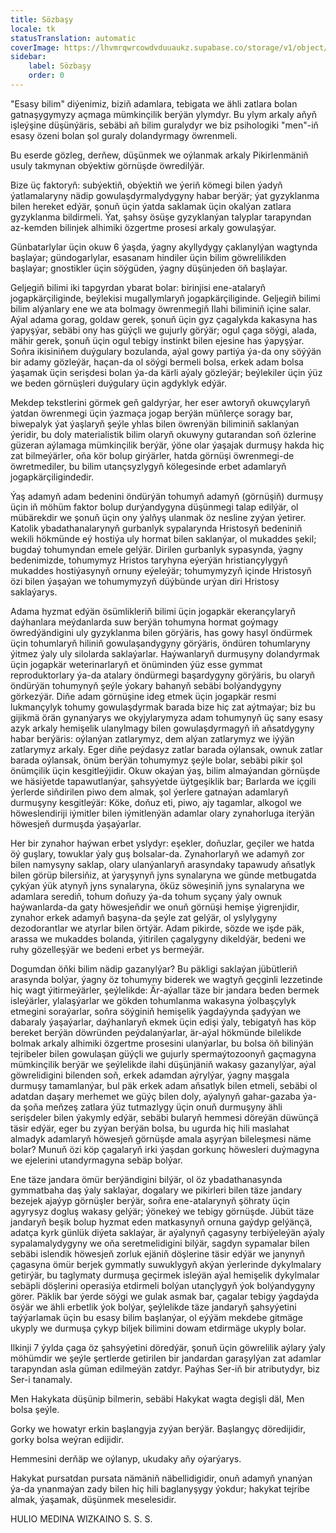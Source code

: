 ```yaml
---
title: Sözbaşy
locale: tk
statusTranslation: automatic
coverImage: https://lhvmrqwrcowdvduuaukz.supabase.co/storage/v1/object/public/strapi-uploads/small_cover-educacion-fundamental.webp-2d51a7828a2b1309555be27f7e2a61a0.webp
sidebar:
    label: Sözbaşy
    order: 0
---
```

"Esasy bilim" diýenimiz, biziň adamlara, tebigata we ähli zatlara bolan gatnaşygymyzy açmaga mümkinçilik berýän ylymdyr. Bu ylym arkaly aňyň işleýşine düşünýäris, sebäbi aň bilim guralydyr we biz psihologiki "men"-iň esasy özeni bolan şol guraly dolandyrmagy öwrenmeli.

Bu eserde gözleg, derňew, düşünmek we oýlanmak arkaly Pikirlenmäniň usuly takmynan obýektiw görnüşde öwredilýär.

Bize üç faktoryň: subýektiň, obýektiň we ýeriň kömegi bilen ýadyň ýatlamalaryny nädip gowulaşdyrmalydygyny habar berýär; ýat gyzyklanma bilen hereket edýär, şonuň üçin ýatda saklamak üçin okalýan zatlara gyzyklanma bildirmeli. Ýat, şahsy ösüşe gyzyklanýan talyplar tarapyndan az-kemden bilinjek alhimiki özgertme prosesi arkaly gowulaşýar.

Günbatarlylar üçin okuw 6 ýaşda, ýagny akyllydygy çaklanylýan wagtynda başlaýar; gündogarlylar, esasanam hindiler üçin bilim göwrelilikden başlaýar; gnostikler üçin söýgüden, ýagny düşünjeden öň başlaýar.

Geljegiň bilimi iki tapgyrdan ybarat bolar: birinjisi ene-atalaryň jogapkärçiliginde, beýlekisi mugallymlaryň jogapkärçiliginde. Geljegiň bilimi bilim alýanlary ene we ata bolmagy öwrenmegiň Ilahi biliminiň içine salar. Aýal adama gorag, goldaw gerek, şonuň üçin gyz çagalykda kakasyna has ýapyşýar, sebäbi ony has güýçli we gujurly görýär; ogul çaga söýgi, alada, mähir gerek, şonuň üçin ogul tebigy instinkt bilen ejesine has ýapyşýar. Soňra ikisiniňem duýgulary bozulanda, aýal gowy partiýa ýa-da ony söýýän bir adamy gözleýär, haçan-da ol söýgi bermeli bolsa, erkek adam bolsa ýaşamak üçin serişdesi bolan ýa-da kärli aýaly gözleýär; beýlekiler üçin ýüz we beden görnüşleri duýgulary üçin agdyklyk edýär.

Mekdep tekstlerini görmek geň galdyrýar, her eser awtoryň okuwçylaryň ýatdan öwrenmegi üçin ýazmaça jogap berýän müňlerçe soragy bar, biwepalyk ýat ýaşlaryň şeýle yhlas bilen öwrenýän biliminiň saklanýan ýeridir, bu doly materialistik bilim olaryň okuwyny gutarandan soň özlerine güzeran aýlamaga mümkinçilik berýär, ýöne olar ýaşajak durmuşy hakda hiç zat bilmeýärler, oňa kör bolup girýärler, hatda görnüşi öwrenmegi-de öwretmediler, bu bilim utançsyzlygyň kölegesinde erbet adamlaryň jogapkärçiligindedir.

Ýaş adamyň adam bedenini öndürýän tohumyň adamyň (görnüşiň) durmuşy üçin iň möhüm faktor bolup durýandygyna düşünmegi talap edilýär, ol mübärekdir we şonuň üçin ony ýalňyş ulanmak öz nesline zyýan ýetirer. Katolik ybadathanalarynyň gurbanlyk sypalarynda Hristosyň bedeniniň wekili hökmünde eý hostiýa uly hormat bilen saklanýar, ol mukaddes şekil; bugdaý tohumyndan emele gelýär. Dirilen gurbanlyk sypasynda, ýagny bedenimizde, tohumymyz Hristos taryhyna eýerýän hristiançylygyň mukaddes hostiýasynyň ornuny eýeleýär; tohumymyzyň içinde Hristosyň özi bilen ýaşaýan we tohumymyzyň düýbünde urýan diri Hristosy saklaýarys.

Adama hyzmat edýän ösümlikleriň bilimi üçin jogapkär ekerançylaryň daýhanlara meýdanlarda suw berýän tohumyna hormat goýmagy öwredýändigini uly gyzyklanma bilen görýäris, has gowy hasyl öndürmek üçin tohumlaryň hiliniň gowulaşandygyny görýäris, öndüren tohumlaryny ýitmez ýaly uly silolarda saklaýarlar. Haýwanlaryň durmuşyny dolandyrmak üçin jogapkär weterinarlaryň et önüminden ýüz esse gymmat reproduktorlary ýa-da atalary öndürmegi başardygyny görýäris, bu olaryň öndürýän tohumynyň şeýle ýokary bahanyň sebäbi bolýandygyny görkezýär. Diňe adam görnüşine ideg etmek üçin jogapkär resmi lukmançylyk tohumy gowulaşdyrmak barada bize hiç zat aýtmaýar; biz bu gijikmä örän gynanýarys we okyjylarymyza adam tohumynyň üç sany esasy azyk arkaly hemişelik ulanylmagy bilen gowulaşdyrmagyň iň aňsatdygyny habar berýäris: oýlanýan zatlarymyz, dem alýan zatlarymyz we iýýän zatlarymyz arkaly. Eger diňe peýdasyz zatlar barada oýlansak, ownuk zatlar barada oýlansak, önüm berýän tohumymyz şeýle bolar, sebäbi pikir şol önümçilik üçin kesgitleýjidir. Okuw okaýan ýaş, bilim almaýandan görnüşde we häsiýetde tapawutlanýar, şahsyýetde üýtgeşiklik bar; Barlarda we içgili ýerlerde siňdirilen piwo dem almak, şol ýerlere gatnaýan adamlaryň durmuşyny kesgitleýär: Köke, doňuz eti, piwo, ajy tagamlar, alkogol we höweslendiriji iýmitler bilen iýmitlenýän adamlar olary zynahorluga iterýän höwesjeň durmuşda ýaşaýarlar.

Her bir zynahor haýwan erbet yslydyr: eşekler, doňuzlar, geçiler we hatda öý guşlary, towuklar ýaly guş bolsalar-da. Zynahorlaryň we adamyň zor bilen namysyny saklap, olary ulanýanlaryň arasyndaky tapawudy aňsatlyk bilen görüp bilersiňiz, at ýaryşynyň jyns synalaryna we günde metbugatda çykýan ýük atynyň jyns synalaryna, öküz söweşiniň jyns synalaryna we adamlara serediň, tohum doňuzy ýa-da tohum syçany ýaly ownuk haýwanlarda-da gaty höwesjeňdir we onuň görnüşi hemişe ýigrenjidir, zynahor erkek adamyň başyna-da şeýle zat gelýär, ol yslylygyny dezodorantlar we atyrlar bilen örtýär. Adam pikirde, sözde we işde päk, arassa we mukaddes bolanda, ýitirilen çagalygyny dikeldýär, bedeni we ruhy gözelleşýär we bedeni erbet ys bermeýär.

Dogumdan öňki bilim nädip gazanylýar? Bu päkligi saklaýan jübütleriň arasynda bolýar, ýagny öz tohumyny biderek we wagtyň geçginli lezzetinde hiç wagt ýitirmeýärler, şeýlelikde: Är-aýallar täze bir jandara beden bermek isleýärler, ylalaşýarlar we gökden tohumlanma wakasyna ýolbaşçylyk etmegini soraýarlar, soňra söýginiň hemişelik ýagdaýynda şadyýan we dabaraly ýaşaýarlar, daýhanlaryň ekmek üçin edişi ýaly, tebigatyň has köp bereket berýän döwründen peýdalanýarlar, är-aýal hökmünde bilelikde bolmak arkaly alhimiki özgertme prosesini ulanýarlar, bu bolsa öň bilinýän tejribeler bilen gowulaşan güýçli we gujurly spermaýtozoonyň gaçmagyna mümkinçilik berýär we şeýlelikde ilahi düşünjäniň wakasy gazanylýar, aýal göwrelidigini bilenden soň, erkek adamdan aýrylýar, ýagny maşgala durmuşy tamamlanýar, bul päk erkek adam aňsatlyk bilen etmeli, sebäbi ol adatdan daşary merhemet we güýç bilen doly, aýalynyň gahar-gazaba ýa-da şoňa meňzeş zatlara ýüz tutmazlygy üçin onuň durmuşyny ähli serişdeler bilen ýakymly edýär, sebäbi bularyň hemmesi döreýän düwünçä täsir edýär, eger bu zyýan berýän bolsa, bu ugurda hiç hili maslahat almadyk adamlaryň höwesjeň görnüşde amala aşyrýan bileleşmesi näme bolar? Munuň özi köp çagalaryň irki ýaşdan gorkunç höwesleri duýmagyna we ejelerini utandyrmagyna sebäp bolýar.

Ene täze jandara ömür berýändigini bilýär, ol öz ybadathanasynda gymmatbaha daş ýaly saklaýar, dogalary we pikirleri bilen täze jandary bezejek ajaýyp görnüşler berýär, soňra ene-atalarynyň şöhraty üçin agyrysyz dogluş wakasy gelýär; ýönekeý we tebigy görnüşde. Jübüt täze jandaryň beşik bolup hyzmat eden matkasynyň ornuna gaýdyp gelýänçä, adatça kyrk günlük diýeta saklaýar, är aýalynyň çagasyny terbiýeleýän aýaly sypalamalydygyny we oňa seretmelidigini bilýär, sagdyn sypamalar bilen sebäbi islendik höwesjeň zorluk ejäniň döşlerine täsir edýär we janynyň çagasyna ömür berjek gymmatly suwuklygyň akýan ýerlerinde dykylmalary getirýär, bu taglymaty durmuşa geçirmek isleýän aýal hemişelik dykylmalar sebäpli döşlerini operasiýa etdirmeli bolýan utançlygyň ýok bolýandygyny görer. Päklik bar ýerde söýgi we gulak asmak bar, çagalar tebigy ýagdaýda ösýär we ähli erbetlik ýok bolýar, şeýlelikde täze jandaryň şahsyýetini taýýarlamak üçin bu esasy bilim başlanýar, ol eýýäm mekdebe gitmäge ukyply we durmuşa çykyp biljek bilimini dowam etdirmäge ukyply bolar.

Ilkinji 7 ýylda çaga öz şahsyýetini döredýär, şonuň üçin göwrelilik aýlary ýaly möhümdir we şeýle şertlerde getirilen bir jandardan garaşylýan zat adamlar tarapyndan asla güman edilmeýän zatdyr. Paýhas Ser-iň bir atributydyr, biz Ser-i tanamaly.

Men Hakykata düşünip bilmerin, sebäbi Hakykat wagta degişli däl, Men bolsa şeýle.

Gorky we howatyr erkin başlangyja zyýan berýär. Başlangyç döredijidir, gorky bolsa weýran edijidir.

Hemmesini derňäp we oýlanyp, ukudaky aňy oýarýarys.

Hakykat pursatdan pursata nämäniň näbellidigidir, onuň adamyň ynanýan ýa-da ynanmaýan zady bilen hiç hili baglanyşygy ýokdur; hakykat tejribe almak, ýaşamak, düşünmek meselesidir.

HULIO MEDINA WIZKAINO
S. S. S.

